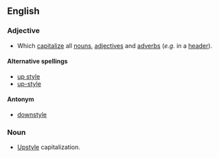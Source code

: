 ==English==

===Adjective===
{{en-adj|-}}
*{{typography|capitalization}} Which [[capitalize]] all [[noun]]s, [[adjective]]s and [[adverb]]s (''e.g.'' in a [[header]]).

====Alternative spellings====
* [[up style]]
* [[up-style]]

====Antonym====
* [[downstyle]]

===Noun===
{{en-noun|-}}
*{{typography}} [[#Adjective|Upstyle]] capitalization.
